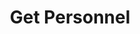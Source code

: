 ---
title: 'Get Personnel'
openapi: 'GET /personnel/get/{company_slug}/{personnel_id}/'
'og:sitename': 'Hierarch.io - Help Center'
'og:title': 'Get Personnel | Hierarch.io Help Center'
'og:logo': '/logo/logo-text-dark.png'
'og:image': '/images/help-center-banner.png'
'twitter:title': 'Get Personnel | Hierarch.io Help Center'
'twitter:image': '/images/help-center-banner.png'
---